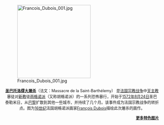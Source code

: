 [[File:Francois_Dubois_001.jpg|240px]]<div style="text-align:center; font-size: 90%;">'''[[圣巴托洛缪大屠杀|圣巴托洛缪大屠杀]]'''（法文：Massacre de la Saint-Barthélemy） 是[[法国宗教战争|法国宗教战争]]中[[天主教|天主教]]暴徒对[[新教|新教]]徒[[雨格诺派|雨格诺派]]（又称胡格诺派）的一系列恐怖暴行，开始于[[1572年|1572年]][[8月24日|8月24日]]圣巴泰勒米日，从[[巴黎|巴黎]]扩散到其他一些城市，并持续了几个月。该事件成为法国宗教战争的转折点。图为[[16世纪|16世纪]]法国胡格诺派画家[[:en:François_Dubois|François Dubois]]描绘此次屠杀的画作。<div style="text-align:right; ">'''[[Portal:中世纪/特色图片存档|更多特色图片]]'''</div></div>